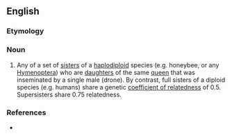 ==English==

===Etymology===
{{prefix|super|sister|lang=en}}

===Noun===
{{en-noun}}

# {{label|en|biology}} Any of a set of [[sister]]s of a [[haplodiploid]] species (e.g. honeybee, or any [[Hymenoptera]]) who are [[daughter]]s of the same [[queen]] that was inseminated by a single male (drone). By contrast, full sisters of a diploid species (e.g. humans) share a genetic [[w: Coefficient of relatedness|coefficient of relatedness]] of 0.5. Supersisters share 0.75 relatedness.

===References===
* {{cite web|url=http://www.pubmedcentral.nih.gov/articlerender.fcgi?artid=1989138|title=Effects of Insemination Quantity on Honey Bee Queen Physiology|publisher=NIH PLoS ONE|accessdate=2007-11-25}}